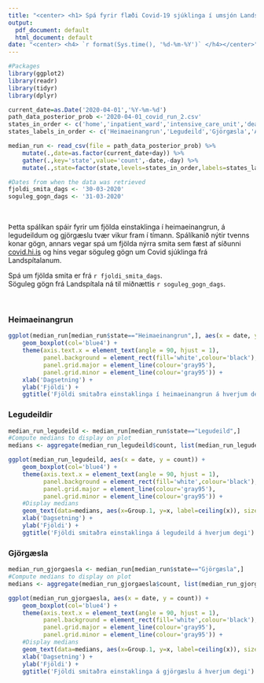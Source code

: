 ```yaml
---
title: "<center> <h1> Spá fyrir flæði Covid-19 sjúklinga í umsjón Landspítala </h1></center>"
output:
  pdf_document: default
  html_document: default
date: "<center> <h4> `r format(Sys.time(), '%d-%m-%Y')` </h4></center>"
---
```


```r
#Packages
library(ggplot2)
library(readr)
library(tidyr)
library(dplyr)
```

```r
current_date=as.Date('2020-04-01','%Y-%m-%d')
path_data_posterior_prob <-'2020-04-01_covid_run_2.csv'
states_in_order <- c('home','inpatient_ward','intensive_care_unit','death','recovered')
states_labels_in_order <- c('Heimaeinangrun','Legudeild','Gjörgæsla','Andlát','Batnað')

median_run <- read_csv(file = path_data_posterior_prob) %>%
    mutate(.,date=as.factor(current_date+day)) %>%
    gather(.,key='state',value='count',-date,-day) %>%
    mutate(.,state=factor(state,levels=states_in_order,labels=states_labels_in_order))

#Dates from when the data was retrieved
fjoldi_smita_dags <- '30-03-2020'
soguleg_gogn_dags <- '31-03-2020'
```


$~$

Þetta spálíkan spáir fyrir um fjölda einstaklinga í heimaeinangrun, á legudeildum og gjörgæslu tvær vikur fram í tímann. Spálíkanið nýtir tvenns konar gögn, annars vegar spá um fjölda nýrra smita sem fæst af síðunni [covid.hi.is](https://www.covid.hi.is) og hins vegar söguleg gögn um Covid sjúklinga frá Landspítalanum.

Spá um fjölda smita er frá `r fjoldi_smita_dags`.<br />
Söguleg gögn frá Landspítala ná til miðnættis `r soguleg_gogn_dags`.

$~$

### Heimaeinangrun

```r
ggplot(median_run[median_run$state=="Heimaeinangrun",], aes(x = date, y = count)) + 
    geom_boxplot(col='blue4') +
    theme(axis.text.x = element_text(angle = 90, hjust = 1),
          panel.background = element_rect(fill='white',colour='black'),
          panel.grid.major = element_line(colour='gray95'),
          panel.grid.minor = element_line(colour='gray95')) + 
    xlab('Dagsetning') + 
    ylab('Fjöldi') +
    ggtitle('Fjöldi smitaðra einstaklinga í heimaeinangrun á hverjum degi')
```

### Legudeildir

```r
median_run_legudeild <- median_run[median_run$state=="Legudeild",]
#Compute medians to display on plot
medians <- aggregate(median_run_legudeild$count, list(median_run_legudeild$date), median)

ggplot(median_run_legudeild, aes(x = date, y = count)) + 
    geom_boxplot(col='blue4') +
    theme(axis.text.x = element_text(angle = 90, hjust = 1),
          panel.background = element_rect(fill='white',colour='black'),
          panel.grid.major = element_line(colour='gray95'),
          panel.grid.minor = element_line(colour='gray95')) + 
    #Display medians
    geom_text(data=medians, aes(x=Group.1, y=x, label=ceiling(x)), size=2.5, vjust=1.1) +
    xlab('Dagsetning') + 
    ylab('Fjöldi') +
    ggtitle('Fjöldi smitaðra einstaklinga á legudeild á hverjum degi')
```

### Gjörgæsla

```r
median_run_gjorgaesla <- median_run[median_run$state=="Gjörgæsla",]
#Compute medians to display on plot
medians <- aggregate(median_run_gjorgaesla$count, list(median_run_gjorgaesla$date), median)

ggplot(median_run_gjorgaesla, aes(x = date, y = count)) + 
    geom_boxplot(col='blue4') +
    theme(axis.text.x = element_text(angle = 90, hjust = 1),
          panel.background = element_rect(fill='white',colour='black'),
          panel.grid.major = element_line(colour='gray95'),
          panel.grid.minor = element_line(colour='gray95')) + 
    #Display medians
    geom_text(data=medians, aes(x=Group.1, y=x, label=ceiling(x)), size=2.5, vjust=1.1) +
    xlab('Dagsetning') + 
    ylab('Fjöldi') +
    ggtitle('Fjöldi smitaðra einstaklinga á gjörgæslu á hverjum degi')
```

$~$
